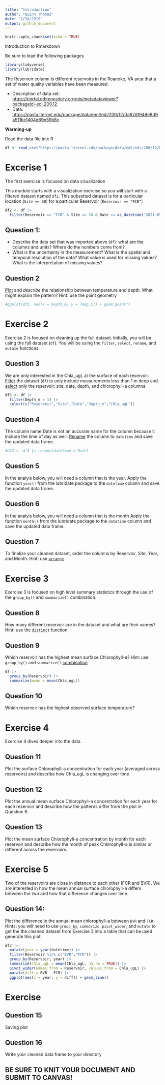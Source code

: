 ```yaml
---
title: "Introduction"
author: "Quinn Thomas"
date: "2/28/2019"
output: github_document
---
```


```r
knitr::opts_chunk$set(echo = TRUE)
```

Introduction to Rmarkdown



Be sure to load the following packages

```r
library(tidyverse)
library(lubridate)
```

The Reservoir column is different reservoirs in the Roanoke, VA area that a set of water quality variables have been measured.

- Description of data set: <https://portal.edirepository.org/nis/metadataviewer?packageid=edi.200.12>
- Data: <https://pasta.lternet.edu/package/data/eml/edi/200/12/0a62d1946e8d9a511bc1404e69e59b8c>

**Warming-up**

Read the data file into R

```r
df <- read_csv("https://pasta.lternet.edu/package/data/eml/edi/200/12/0a62d1946e8d9a511bc1404e69e59b8c")
```
# Excerise 1

The first exercise is focused on data visualization

This module starts with a visualization exercise so you will start with a filtered dataset named `df2`.  This subsetted dataset is for a particular location (`Site == 50`) for a particular Reservoir (`Reservoir == "FCR"`)

```r
df2 <- df |> 
  filter(Reservoir == "FCR" & Site == 50 & Date == as_datetime("2021-05-28 10:48:31"))
```

## Question 1:

- Describe the data set that was imported above (`df`): what are the columns and units? Where do the numbers come from? 
- What is the uncertainty in the measurement? What is the spatial and temporal resolution of the data? What value is used for missing values?  What is the interpretation of missing values?

## Question 2

[Plot](https://r4ds.hadley.nz/data-visualize.html#two-numerical-variables) and *describe* the relationship between temperature and depth.  What might explain the pattern? Hint: use the point geometry

```r
#ggplot(df2, aes(x = Depth_m, y = Temp_C)) + geom_point()
```

# Exercise 2

Exercise 2 is focused on cleaning up the full dataset.  Initially, you will be using the full dataset (`df`).  You will be using the `filter`, `select`, `rename`, and `mutate` functions.

## Question 3

We are only interested in the Chla_ugL at the surface of each reservoir. [Filter](https://r4ds.hadley.nz/data-transform.html#filter) the dataset (`df`) to only include measurements less than 1 m deep and [select](https://r4ds.hadley.nz/data-transform.html#sec-select) only the reservoir, site, date, depth, and chlorophyll-a columns


```r
df3 <- df |> 
  filter(Depth_m < 1) |> 
  select(c("Reservoir","Site","Date","Depth_m","Chla_ugL"))
```

## Question 4

The column name Date is not an accurate name for the column because it include the time of day as well.  [Rename](https://r4ds.hadley.nz/data-transform.html#rename) the column to `datetime` and save the updated data frame. 

```r
#df3 <- df3 |> rename(datetime = Date)
```

## Question 5

In the analyis below, you will need a column that is the year.  Apply the function `year()` from the lubridate package to the `datetime` column and save the updated data frame.

## Question 6

In the analyis below, you will need a column that is the month  Apply the function `month()` from the lubridate package to the `datetime` column and save the updated data frame.

## Question 7

To finalize your cleaned dataset, order the columns by Reservior, Site, Year, and Month.  Hint:  use [`arrange`](https://r4ds.hadley.nz/data-transform.html#arrange)


# Exercise 3

Exercise 3 is focused on high level summary statistics through the use of the `group_by()` and `summarize()` combination.

## Question 8

How many different reservoir are in the dataset and what are their names? Hint: use the [`distinct`](https://r4ds.hadley.nz/data-transform.html#distinct) function

## Question 9

Which reservoir has the highest mean surface Chlorophyll-a? Hint: use `group_by()` and `summarize()` [combination](https://r4ds.hadley.nz/data-transform.html#groups)

```r
df |> 
  group_by(Reservoir) |> 
  summarize(mean = mean(Chla_ugL))
```

## Question 10

Which reservoir has the highest observed surface temperature?

# Exercise 4

Exercise 4 dives deeper into the data.   

## Question 11

Plot the surface Chlorophyll-a concentration for each year (averaged across reservoirs) and describe how Chla_ugL is changing over time

## Question 12

Plot the annual mean surface Chlorophyll-a concentration for each year for each reservoir and describe how the patterns differ from the plot in Question 9.   

## Question 13

Plot the mean surface Chlorophyll-a concentration by month for each reservoir and describe how the month of peak Chlorophyll-a is similar or different across the reservoirs.

# Exercise 5

Two of the reservoirs are close in distance to each other (FCR and BVR).  We are interested in how the mean annual surface chlorophyll-a differs between the two and how that difference changes over time.  

## Question 14:

Plot the difference in the annual mean chlorophyll-a between `BVR` and `FCR`.  Hints: you will need to use `group_by`, `summarize`, `pivot_wider`, and `mutate` to get the the cleaned dataset from Exercise 3 into a table that can be used generate this plot.

```r
df3 |> 
  mutate(year = year(datetime)) |> 
  filter(Reservoir %in% c("BVR","FCR")) |> 
  group_by(Reservoir, year) |> 
  summarize(Chla_ugL = mean(Chla_ugL, na.rm = TRUE)) |> 
  pivot_wider(names_from = Reservoir, values_from = Chla_ugL) |> 
  mutate(diff = BVR - FCR) |> 
  ggplot(aes(x = year, y = diff)) + geom_line()

```

# Exercise

## Question 15

Saving plot

## Question 16

Write your cleaned data frame to your directory 

## BE SURE TO KNIT YOUR DOCUMENT AND SUBMIT TO CANVAS!

